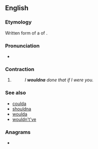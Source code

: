 ==English==

===Etymology===
Written form of a {{w|reduction (linguistics)|reduction}} of {{m|en|[[would]] [[not]] [[have]]}}.

===Pronunciation===
* {{IPA|/ˈwʊdnə/|lang=en}}

===Contraction===
{{en-cont}}

# {{lb|en|colloquial}} {{contraction of|[[would]] [[not]] [[have]]|lang=en}}
#: ''I '''wouldna''' done that if I were you.''

===See also===
* [[coulda]]
* [[shouldna]]
* [[woulda]]
* [[wouldn't've]]

===Anagrams===
* {{anagrams|en|a=adlnouw|ould wan}}